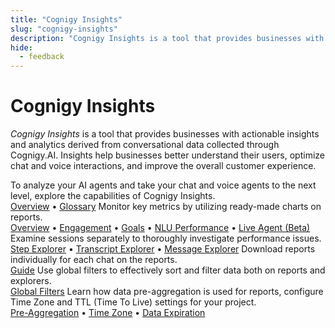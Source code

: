 ```yaml
---
title: "Cognigy Insights"
slug: "cognigy-insights"
description: "Cognigy Insights is a tool that provides businesses with actionable insights and analytics derived from conversational data collected through Cognigy.AI. Insights help businesses better understand their users, optimize chat and voice interactions, and improve the overall customer experience."
hide:
  - feedback
---
```


# Cognigy Insights

_Cognigy Insights_ is a tool that provides businesses with actionable insights and analytics derived from conversational data collected through Cognigy.AI.
Insights help businesses better understand their users, optimize chat and voice interactions, and improve the overall customer experience.

<CardGroup cols={3}>
  <Card
    title="About Insights"
    icon="wave"
    href="overview.md"
  >
    To analyze your AI agents and take your chat and voice agents to the next level, explore the capabilities of Cognigy Insights.
    <br />
    <a href="overview.md">Overview</a> • <a href="glossary.md">Glossary</a>
  </Card>
  <Card
    title="View Report Metrics"
    icon="bar_chart"
    href="reports/overview.md"
  >
    Monitor key metrics by utilizing ready-made charts on reports.
    <br />
    <a href="reports/overview.md">Overview</a> • <a href="reports/engagement.md">Engagement</a> • <a href="reports/goals.md">Goals</a> • <a href="reports/nlu-performance.md">NLU Performance</a> • <a href="reports/live-agent.md">Live Agent (Beta)</a>
  </Card>
  <Card
    title="Use Explorers"
    icon="telescope"
    href="explorers/step.md"
  >
    Examine sessions separately to thoroughly investigate performance issues.
    <br />
    <a href="explorers/step.md">Step Explorer</a> • <a href="explorers/transcript.md">Transcript Explorer</a> • <a href="explorers/message.md">Message Explorer</a>
  </Card>
  <Card
    title="Download Reports"
    icon="arrow_down"
    href="download-reports.md"
  >
    Download reports individually for each chat on the reports.
    <br />
    <a href="download-reports.md">Guide</a>
  </Card>
  <Card
    title="Filter and Sort"
    icon="material-filter-outline"
    href="global-filters.md"
  >
    Use global filters to effectively sort and filter data both on reports and explorers.
    <br />
    <a href="global-filters.md">Global Filters</a>
  </Card>
  <Card
    title="Data Management"
    icon="calendar_spiral"
    href="data-management/pre-aggregation.md"
  >
    Learn how data pre-aggregation is used for reports, configure Time Zone and TTL (Time To Live) settings for your project.
    <br />
    <a href="data-management/pre-aggregation.md">Pre-Aggregation</a> • <a href="data-management/time-zone.md">Time Zone</a> • <a href="data-management/ttl.md">Data Expiration</a>
  </Card>
</CardGroup>

